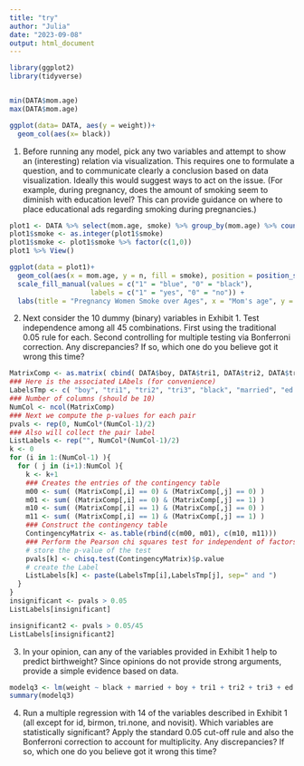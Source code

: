 ```yaml
---
title: "try"
author: "Julia"
date: "2023-09-08"
output: html_document
---
```


```r
library(ggplot2)
library(tidyverse)


min(DATA$mom.age)
max(DATA$mom.age)
```
```r
ggplot(data= DATA, aes(y = weight))+
  geom_col(aes(x= black))
```


1. Before running any model, pick any two variables and attempt to show an (interesting) relation via  visualization. This requires one to formulate a question, and to communicate clearly a conclusion  based on data visualization. Ideally this would suggest ways to act on the issue. (For example, during  pregnancy, does the amount of smoking seem to diminish with education level? This can provide  guidance on where to place educational ads regarding smoking during pregnancies.)
```r
plot1 <- DATA %>% select(mom.age, smoke) %>% group_by(mom.age) %>% count(smoke)
plot1$smoke <- as.integer(plot1$smoke)
plot1$smoke <- plot1$smoke %>% factor(c(1,0))
plot1 %>% View()

ggplot(data = plot1)+
  geom_col(aes(x = mom.age, y = n, fill = smoke), position = position_stack(reverse = TRUE))+
  scale_fill_manual(values = c("1" = "blue", "0" = "black"),
                    labels = c("1" = "yes", "0" = "no")) +
  labs(title = "Pregnancy Women Smoke over Ages", x = "Mom's age", y = "Population")
```
2. Next consider the 10 dummy (binary) variables in Exhibit 1. Test independence among all 45 combinations. First using the traditional 0.05 rule for each. Second controlling for multiple testing via Bonferroni correction. Any discrepancies? If so, which one do you believe got it wrong this time? 

```r
MatrixComp <- as.matrix( cbind( DATA$boy, DATA$tri1, DATA$tri2, DATA$tri3, DATA$black, DATA$married, DATA$ed.hs, DATA$ed.smcol, DATA$ed.col, DATA$smoke ))  
### Here is the associated LAbels (for convenience)
LabelsTmp <- c( "boy", "tri1", "tri2", "tri3", "black", "married", "ed.hs", "ed.smcol", "ed.col","smoke")
### Number of columns (should be 10)
NumCol <- ncol(MatrixComp)
### Next we compute the p-values for each pair
pvals <- rep(0, NumCol*(NumCol-1)/2) 
### Also will collect the pair label
ListLabels <- rep("", NumCol*(NumCol-1)/2) 
k <- 0
for (i in 1:(NumCol-1) ){
  for ( j in (i+1):NumCol ){
    k <- k+1
    ### Creates the entries of the contingency table
    m00 <- sum( (MatrixComp[,i] == 0) & (MatrixComp[,j] == 0) ) 
    m01 <- sum( (MatrixComp[,i] == 0) & (MatrixComp[,j] == 1) ) 
    m10 <- sum( (MatrixComp[,i] == 1) & (MatrixComp[,j] == 0) ) 
    m11 <- sum( (MatrixComp[,i] == 1) & (MatrixComp[,j] == 1) ) 
    ### Construct the contingency table
    ContingencyMatrix <- as.table(rbind(c(m00, m01), c(m10, m11)))
    ### Perform the Pearson chi squares test for independent of factors
    # store the p-value of the test 
    pvals[k] <- chisq.test(ContingencyMatrix)$p.value  
    # create the Label
    ListLabels[k] <- paste(LabelsTmp[i],LabelsTmp[j], sep=" and ")  
  }  
}
insignificant <- pvals > 0.05
ListLabels[insignificant]

insignificant2 <- pvals > 0.05/45
ListLabels[insignificant2]
```
3. In your opinion, can any of the variables provided in Exhibit 1 help to predict birthweight? Since opinions do not provide strong arguments, provide a simple evidence based on data.
```r
modelq3 <- lm(weight ~ black + married + boy + tri1 + tri2 + tri3 + ed.hs + ed.smcol + ed.col + mom.age + smoke + cigsper + m.wtgain + mom.age2, data = DATA)
summary(modelq3)
```
4. Run a multiple regression with 14 of the variables described in Exhibit 1 (all except for id, birmon, tri.none, and novisit). Which variables are statistically significant? Apply the standard 0.05 cut-off rule and also the Bonferroni correction to account for multiplicity. Any discrepancies? If so, which one do you believe got it wrong this time?


